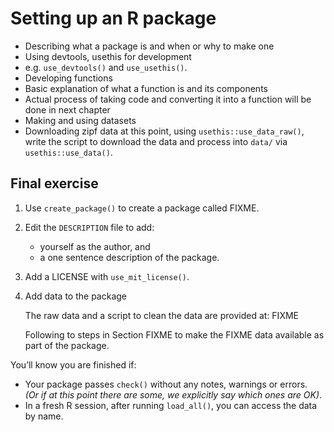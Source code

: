 # Setting up an R package

- Describing what a package is and when or why to make one
- Using devtools, usethis for development
- e.g. `use_devtools()` and `use_usethis()`.
- Developing functions
- Basic explanation of what a function is and its components
- Actual process of taking code and converting it into a function will
    be done in next chapter
- Making and using datasets
- Downloading zipf data at this point, using `usethis::use_data_raw()`, write the script to download the data and process into `data/` via `usethis::use_data()`.



## Final exercise

<!-- NOTE: Preferably something linked to working towards completing the project assignments, maybe to be used as a milestone? -->

1. Use `create_package()` to create a package called FIXME.  

2. Edit the `DESCRIPTION` file to add:

    * yourself as the author, and
    * a one sentence description of the package.

3. Add a LICENSE with `use_mit_license()`.

4. Add data to the package

   The raw data and a script to clean the data are provided at: FIXME
   
   Following to steps in Section FIXME 
   to make the FIXME data available as part of the package.
 
You'll know you are finished if:

* Your package passes `check()` 
    without any notes, warnings or errors.  
    *(Or if at this point there are some, we explicitly say which ones are OK)*.
* In a fresh R session, 
    after running `load_all()`, you can access the data by name.
